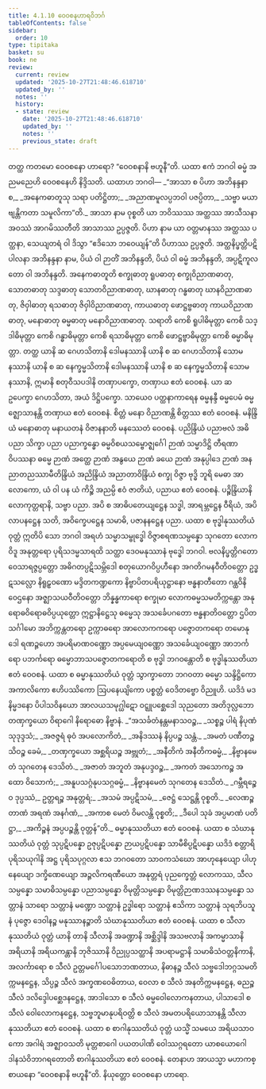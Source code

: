 ```yaml
---
title: 4.1.10 ဝေဝစနဟာရဝိဘင်္ဂ
tableOfContents: false
sidebar:
  order: 10
type: tipitaka
basket: su
book: ne
review:
  current: review
  updated: '2025-10-27T21:48:46.618710'
  updated_by: ''
  notes: ''
  history:
  - state: review
    date: '2025-10-27T21:48:46.618710'
    updated_by: ''
    notes: ''
    previous_state: draft
---
```



<ReviewStatus review={frontmatter.review} showDetails={true} />

<HypothesisAnnotation frontmatter={frontmatter} />

<DynamicBreadcrumb />

<Division number="37" book="ne" e="ch" v="27" p="45">

<Paragraph number="279" book="ne">
တတ္ထ ကတမော ဝေဝစနော ဟာရော? “ဝေဝစနာနိ ဗဟူနီ”တိ. ယထာ ဧကံ ဘဂဝါ ဓမ္မံ အညမညေဟိ ဝေဝစနေဟိ နိဒ္ဒိသတိ. ယထာဟ ဘဂဝါ—
</Paragraph>

<Paragraph number="280" type="verses" book="ne">
_“အာသာ စ ပိဟာ အဘိနန္ဒနာ စ,_  
_အနေကဓာတူသု သရာ ပတိဋ္ဌိတာ;_  
_အညာဏမူလပ္ပဘဝါ ပဇပ္ပိတာ,_  
_သဗ္ဗာ မယာ ဗျန္တိကတာ သမူလိကာ”တိ._  

</Paragraph>

<Paragraph number="281" book="ne">
<Emphasis>အာသာ</Emphasis> နာမ ဝုစ္စတိ ယာ ဘဝိဿဿ အတ္ထဿ အာသီသနာ အဝဿံ အာဂမိဿတီတိ အာသာဿ ဥပ္ပဇ္ဇတိ. ပိဟာ နာမ ယာ ဝတ္တမာနဿ အတ္ထဿ ပတ္ထနာ, သေယျတရံ ဝါ ဒိသွာ “ဧဒိသော ဘဝေယျန်”တိ ပိဟာဿ ဥပ္ပဇ္ဇတိ. အတ္ထနိပ္ဖတ္တိပဋိပါလနာ အဘိနန္ဒနာ နာမ, ပိယံ ဝါ ဉာတိံ အဘိနန္ဒတိ, ပိယံ ဝါ ဓမ္မံ အဘိနန္ဒတိ, အပ္ပဋိကူလတော ဝါ အဘိနန္ဒတိ.
</Paragraph>

<Paragraph number="282" book="ne">
<Emphasis>အနေကဓာတူ</Emphasis>တိ စက္ခုဓာတု ရူပဓာတု စက္ခုဝိညာဏဓာတု, သောတဓာတု သဒ္ဒဓာတု သောတဝိညာဏဓာတု, ဃာနဓာတု ဂန္ဓဓာတု ဃာနဝိညာဏဓာတု, ဇိဝှါဓာတု ရသဓာတု ဇိဝှါဝိညာဏဓာတု, ကာယဓာတု ဖောဋ္ဌဗ္ဗဓာတု ကာယဝိညာဏဓာတု, မနောဓာတု ဓမ္မဓာတု မနောဝိညာဏဓာတု.
</Paragraph>

<Paragraph number="283" book="ne">
<Emphasis>သရာ</Emphasis>တိ ကေစိ ရူပါဓိမုတ္တာ ကေစိ သဒ္ဒါဓိမုတ္တာ ကေစိ ဂန္ဓာဓိမုတ္တာ ကေစိ ရသာဓိမုတ္တာ ကေစိ ဖောဋ္ဌဗ္ဗာဓိမုတ္တာ ကေစိ ဓမ္မာဓိမုတ္တာ. တတ္ထ ယာနိ ဆ ဂေဟသိတာနိ ဒေါမနဿာနိ ယာနိ စ ဆ ဂေဟသိတာနိ သောမနဿာနိ ယာနိ စ ဆ နေက္ခမ္မသိတာနိ ဒေါမနဿာနိ ယာနိ စ ဆ နေက္ခမ္မသိတာနိ သောမနဿာနိ, ဣမာနိ စတုဝီသပဒါနိ တဏှာပက္ခော, တဏှာယ ဧတံ ဝေဝစနံ. ယာ ဆ ဥပေက္ခာ ဂေဟသိတာ, အယံ ဒိဋ္ဌိပက္ခော.
</Paragraph>

</Division>
<Division number="38" book="ne" e="ch" v="27" p="46">

<Paragraph number="284" book="ne">
သာယေဝ ပတ္ထနာကာရေန ဓမ္မနန္ဒီ ဓမ္မပေမံ ဓမ္မဇ္ဈောသာနန္တိ တဏှာယ ဧတံ ဝေဝစနံ. စိတ္တံ မနော ဝိညာဏန္တိ စိတ္တဿ ဧတံ ဝေဝစနံ. မနိန္ဒြိယံ မနောဓာတု မနာယတနံ ဝိဇာနနာတိ မနဿေတံ ဝေဝစနံ. ပညိန္ဒြိယံ ပညာဗလံ အဓိပညာ သိက္ခာ ပညာ ပညာက္ခန္ဓော ဓမ္မဝိစယသမ္ဗောဇ္ဈင်္ဂေါ ဉာဏံ သမ္မာဒိဋ္ဌိ တီရဏာ ဝိပဿနာ ဓမ္မေ ဉာဏံ အတ္ထေ ဉာဏံ အနွယေ ဉာဏံ ခယေ ဉာဏံ အနုပ္ပါဒေ ဉာဏံ အနညာတညဿာမီတိန္ဒြိယံ အညိန္ဒြိယံ အညာတာဝိန္ဒြိယံ စက္ခု ဝိဇ္ဇာ ဗုဒ္ဓိ ဘူရိ မေဓာ အာလောကော, ယံ ဝါ ပန ယံ ကိဉ္စိ အညမ္ပိ ဧဝံ ဇာတိယံ, ပညာယ ဧတံ ဝေဝစနံ. ပဉ္စိန္ဒြိယာနိ လောကုတ္တရာနိ, သဗ္ဗာ ပညာ. အပိ စ အာဓိပတေယျဋ္ဌေန သဒ္ဓါ, အာရမ္ဘဋ္ဌေန ဝီရိယံ, အပိလာပနဋ္ဌေန သတိ, အဝိက္ခေပဋ္ဌေန သမာဓိ, ပဇာနနဋ္ဌေန ပညာ.
</Paragraph>

<Paragraph number="285" book="ne">
ယထာ စ ဗုဒ္ဓါနုဿတိယံ ဝုတ္တံ ဣတိပိ သော ဘဂဝါ အရဟံ သမ္မာသမ္ဗုဒ္ဓေါ ဝိဇ္ဇာစရဏသမ္ပန္နော သုဂတော လောကဝိဒူ အနုတ္တရော ပုရိသဒမ္မသာရထိ သတ္ထာ ဒေဝမနုဿာနံ ဗုဒ္ဓေါ ဘဂဝါ. ဗလနိပ္ဖတ္တိဂတော ဝေသာရဇ္ဇပ္ပတ္တော အဓိဂတပ္ပဋိသမ္ဘိဒေါ စတုယောဂဝိပ္ပဟီနော အဂတိဂမနဝီတိဝတ္တော ဥဒ္ဓဋသလ္လော နိရူဠှဝဏော မဒ္ဒိတကဏ္ဍကော နိဗ္ဗာပိတပရိယုဋ္ဌာနော ဗန္ဓနာတီတော ဂန္ထဝိနိဝေဌနော အဇ္ဈာသယဝီတိဝတ္တော ဘိန္နန္ဓကာရော စက္ခုမာ လောကဓမ္မသမတိက္ကန္တော အနုရောဓဝိရောဓဝိပ္ပယုတ္တော ဣဋ္ဌာနိဋ္ဌေသု ဓမ္မေသု အသင်္ခေပဂတော ဗန္ဓနာတိဝတ္တော ဌပိတသင်္ဂါမော အဘိက္ကန္တတရော ဥက္ကာဓရော အာလောကကရော ပဇ္ဇောတကရော တမောနုဒေါ ရဏဉ္ဇဟော အပရိမာဏဝဏ္ဏော အပ္ပမေယျဝဏ္ဏော အသင်္ခေယျဝဏ္ဏော အာဘင်္ကရော ပဘင်္ကရော ဓမ္မောဘာသပဇ္ဇောတကရောတိ စ ဗုဒ္ဓါ ဘဂဝန္တောတိ စ ဗုဒ္ဓါနုဿတိယာ ဧတံ ဝေဝစနံ.
</Paragraph>

<Paragraph number="286" book="ne">
ယထာ စ ဓမ္မာနုဿတိယံ ဝုတ္တံ သွာက္ခာတော ဘဂဝတာ ဓမ္မော သန္ဒိဋ္ဌိကော အကာလိကော ဧဟိပဿိကော ဩပနေယျိကော ပစ္စတ္တံ ဝေဒိတဗ္ဗော ဝိညူဟိ. ယဒိဒံ မဒနိမ္မဒနော ပိပါသဝိနယော အာလယသမုဂ္ဃါဋော ဝဋ္ဋူပစ္ဆေဒေါ သုညတော အတိဒုလ္လဘော တဏှက္ခယော ဝိရာဂေါ နိရောဓော နိဗ္ဗာနံ.
</Paragraph>

<Paragraph number="287" type="verses" book="ne">
_“အသင်္ခတံနန္တမနာသဝဉ္စ,_  
_သစ္စဉ္စ ပါရံ နိပုဏံ သုဒုဒ္ဒသံ;_  
_အဇဇ္ဇရံ ဓုဝံ အပလောကိတံ,_  
_အနိဒဿနံ နိပ္ပပဉ္စ သန္တံ._  

</Paragraph>

<Paragraph number="288" type="verses" book="ne">
_အမတံ ပဏီတဉ္စ သိဝဉ္စ ခေမံ,_  
_တဏှက္ခယော အစ္ဆရိယဉ္စ အဗ္ဘုတံ;_  
_အနီတိကံ အနီတိကဓမ္မံ,_  
_နိဗ္ဗာနမေတံ သုဂတေန ဒေသိတံ._  

</Paragraph>

<Paragraph number="289" type="verses" book="ne">
_အဇာတံ အဘူတံ အနုပဒ္ဒဝဉ္စ,_  
_အကတံ အသောကဉ္စ အထော ဝိသောကံ;_  
_အနူပသဂ္ဂံနုပသဂ္ဂဓမ္မံ,_  
_နိဗ္ဗာနမေတံ သုဂတေန ဒေသိတံ._  

</Paragraph>

<Paragraph number="290" type="verses" book="ne">
_ဂမ္ဘီရဉ္စေဝ ဒုပ္ပဿံ,_  
ဥတ္တရဉ္စ အနုတ္တရံ;_  
_အသမံ အပ္ပဋိသမံ,_  
_ဇေဋ္ဌံ သေဋ္ဌန္တိ ဝုစ္စတိ._  

</Paragraph>

<Paragraph number="291" type="verses" book="ne">
_လေဏဉ္စ တာဏံ အရဏံ အနင်္ဂဏံ,_  
_အကာစ မေတံ ဝိမလန္တိ ဝုစ္စတိ;_  
_ဒီပေါ သုခံ အပ္ပမာဏံ ပတိဋ္ဌာ,_  
_အကိဉ္စနံ အပ္ပပဉ္စန္တိ ဝုတ္တန်”တိ._  

</Paragraph>

<Paragraph number="292" book="ne">
ဓမ္မာနုဿတိယာ ဧတံ ဝေဝစနံ.
</Paragraph>

<Paragraph number="293" book="ne">
ယထာ စ သံဃာနုဿတိယံ ဝုတ္တံ သုပ္ပဋိပန္နော ဥဇုပ္ပဋိပန္နော ဉာယပ္ပဋိပန္နော သာမီစိပ္ပဋိပန္နော ယဒိဒံ စတ္တာရိ ပုရိသယုဂါနိ အဋ္ဌ ပုရိသပုဂ္ဂလာ ဧသ ဘဂဝတော သာဝကသံဃော အာဟုနေယျော ပါဟုနေယျော ဒက္ခိဏေယျော အဉ္ဇလိကရဏီယော အနုတ္တရံ ပုညက္ခေတ္တံ လောကဿ, သီလသမ္ပန္နော သမာဓိသမ္ပန္နော ပညာသမ္ပန္နော ဝိမုတ္တိသမ္ပန္နော ဝိမုတ္တိဉာဏဒဿနသမ္ပန္နော သတ္တာနံ သာရော သတ္တာနံ မဏ္ဍော သတ္တာနံ ဥဒ္ဓါရော သတ္တာနံ ဧသိကာ သတ္တာနံ သုရဘိပသူနံ ပုဇ္ဇော ဒေဝါနဉ္စ မနုဿာနဉ္စာတိ သံဃာနုဿတိယာ ဧတံ ဝေဝစနံ.
</Paragraph>

<Paragraph number="294" book="ne">
ယထာ စ သီလာနုဿတိယံ ဝုတ္တံ ယာနိ တာနိ သီလာနိ အခဏ္ဍာနိ အစ္ဆိဒ္ဒါနိ အသဗလာနိ အကမ္မာသာနိ အရိယာနိ အရိယကန္တာနိ ဘုဇိဿာနိ ဝိညုပ္ပသတ္ထာနိ အပရာမဋ္ဌာနိ သမာဓိသံဝတ္တနိကာနိ, အလင်္ကာရော စ သီလံ ဥတ္တမင်္ဂေါပသောဘဏတာယ, နိဓာနဉ္စ သီလံ သဗ္ဗဒေါဘဂ္ဂသမတိက္ကမနဋ္ဌေန, သိပ္ပဉ္စ သီလံ အက္ခဏဝေဓိတာယ, ဝေလာ စ သီလံ အနတိက္ကမနဋ္ဌေန, ဓညဉ္စ သီလံ ဒလိဒ္ဒေါပစ္ဆေဒနဋ္ဌေန, အာဒါသော စ သီလံ ဓမ္မဝေါလောကနတာယ, ပါသာဒေါ စ သီလံ ဝေါလောကနဋ္ဌေန, သဗ္ဗဘူမာနုပရိဝတ္တိ စ သီလံ အမတပရိယောသာနန္တိ သီလာနုဿတိယာ ဧတံ ဝေဝစနံ.
</Paragraph>

<Paragraph number="295" book="ne">
ယထာ စ စာဂါနုဿတိယံ ဝုတ္တံ ယသ္မိံ သမယေ အရိယသာဝကော အဂါရံ အဇ္ဈာဝသတိ မုတ္တစာဂေါ ပယတပါဏိ ဝေါဿဂ္ဂရတော ယာစယောဂေါ ဒါနသံဝိဘာဂရတောတိ စာဂါနုဿတိယာ ဧတံ ဝေဝစနံ. တေနာဟ အာယသ္မာ မဟာကစ္စာယနော “ဝေဝစနာနိ ဗဟူနီ”တိ.

</Paragraph>
</Division>

<Paragraph number="296" type="center" book="ne">
နိယုတ္တော ဝေဝစနော ဟာရော.
</Paragraph>